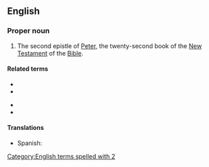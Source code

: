 ==English==

===Proper noun===
{{en-proper noun}}
{{book of the Bible|Second Epistle of Peter}}
# {{label|en|biblical}} The second epistle of [[Peter]], the twenty-second book of the [[New Testament]] of the [[Bible]].

====Related terms====
{{rel-top}}
* {{l|en|Pet.}}
* {{l|en|1 Pet.}}
{{rel-mid}}
* {{l|en|1 Peter}}
* {{l|en|2 Pet.}}
{{rel-bottom}}

====Translations====
{{trans-top|Book of the Bible}}
* Spanish: {{t|es|2 Pedro|m}}
{{trans-mid}}
{{trans-bottom}}

[[Category:English terms spelled with 2]]